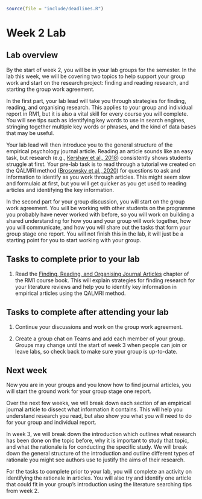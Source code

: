 ```r
source(file = "include/deadlines.R")
```

# Week 2 Lab

## Lab overview

By the start of week 2, you will be in your lab groups for the semester. In the lab this week, we will be covering two topics to help support your group work and start on the research project: finding and reading research, and starting the group work agreement. 

In the first part, your lab lead will take you through strategies for finding, reading, and organising research. This applies to your group and individual report in RM1, but it is also a vital skill for every course you will complete.  You will see tips such as identifying key words to use in search engines, stringing together multiple key words or phrases, and the kind of data bases that may be useful. 

Your lab lead will then introduce you to the general structure of the empirical psychology journal article. Reading an article sounds like an easy task, but research (e.g., [Kershaw et al., 2018](https://link.springer.com/article/10.1007/s11251-018-9456-2)) consistently shows students struggle at first. Your pre-lab task is to read through a tutorial we created on the QALMRI method ([Brosowsky et al., 2020](https://psyarxiv.com/p39sc/)) for questions to ask and information to identify as you work through articles. This might seem slow and formulaic at first, but you will get quicker as you get used to reading articles and identifying the key information. 

In the second part for your group discussion, you will start on the group work agreement. You will be working with other students on the programme you probably have never worked with before, so you will work on building a shared understanding for how you and your group will work together, how you will communicate, and how you will share out the tasks that form your group stage one report. You will not finish this in the lab, it will just be a starting point for you to start working with your group. 

## Tasks to complete prior to your lab

1. Read the [Finding, Reading, and Organising Journal Articles](#Writing-02) chapter of the RM1 course book. This will explain strategies for finding research for your literature reviews and help you to identify key information in empirical articles using the QALMRI method. 

## Tasks to complete after attending your lab

1. Continue your discussions and work on the group work agreement.

2. Create a group chat on Teams and add each member of your group. Groups may change until the start of week 3 when people can join or leave labs, so check back to make sure your group is up-to-date. 

## Next week 

Now you are in your groups and you know how to find journal articles, you will start the ground work for your group stage one report. 

Over the next few weeks, we will break down each section of an empirical journal article to dissect what information it contains. This will help you understand research you read, but also show you what you will need to do for your group and individual report. 

In week 3, we will break down the introduction which outlines what research has been done on the topic before, why it is important to study that topic, and what the rationale is for conducting the specific study. We will break down the general structure of the introduction and outline different types of rationale you might see authors use to justify the aims of their research. 

For the tasks to complete prior to your lab, you will complete an activity on identifying the rationale in articles. You will also try and identify one article that could fit in your group's introduction using the literature searching tips from week 2. 



